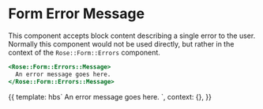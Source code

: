 
<Meta title="Rose/Form/Errors/Message" component="Form/Errors/Message" />

# Form Error Message

This component accepts block content describing a single error to the user.
Normally this component would not be used directly, but rather in the context
of the `Rose::Form::Errors` component.

```handlebars
<Rose::Form::Errors::Message>
  An error message goes here.
</Rose::Form::Errors::Message>
```

<Preview>
  <Story name="Basic Form Error Message">
    {{
      template: hbs`
      <Rose::Form::Errors::Message>
        An error message goes here.
      </Rose::Form::Errors::Message>
    `,
      context: {},
    }}
  </Story>
</Preview>
